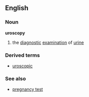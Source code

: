==English==
===Noun===
'''uroscopy'''
#{{medicine}} the [[diagnostic]] [[examination]] of [[urine]]
===Derived terms===
*[[uroscopic]]
===See also===
*[[pregnancy test]]